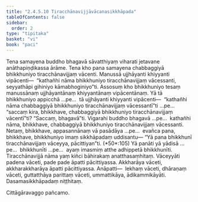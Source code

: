 ```yaml
---
title: "2.4.5.10 Tiracchānavijjāvācanasikkhāpada"
tableOfContents: false
sidebar:
  order: 2
type: "tipitaka"
basket: "vi"
book: "paci"
---
```



<DynamicBreadcrumb />

<Division number="1017" book="paci" bookNo="2" page="402">

<Paragraph number="3079" book="paci">
Tena samayena buddho bhagavā sāvatthiyaṃ viharati jetavane anāthapiṇḍikassa ārāme. Tena kho pana samayena chabbaggiyā bhikkhuniyo tiracchānavijjaṃ vācenti. Manussā ujjhāyanti khiyyanti vipācenti—  “kathañhi nāma bhikkhuniyo tiracchānavijjaṃ vācessanti, seyyathāpi gihiniyo kāmabhoginiyo”ti.
</Paragraph>

<Paragraph number="3080" book="paci">
Assosuṃ kho bhikkhuniyo tesaṃ manussānaṃ ujjhāyantānaṃ khiyyantānaṃ vipācentānaṃ. Yā tā bhikkhuniyo appicchā …pe…  tā ujjhāyanti khiyyanti vipācenti—  “kathañhi nāma chabbaggiyā bhikkhuniyo tiracchānavijjaṃ vācessantī”ti …pe…  “saccaṃ kira, bhikkhave, chabbaggiyā bhikkhuniyo tiracchānavijjaṃ vācentī”ti? “Saccaṃ, bhagavā”ti. Vigarahi buddho bhagavā …pe…  kathañhi nāma, bhikkhave, chabbaggiyā bhikkhuniyo tiracchānavijjaṃ vācessanti. Netaṃ, bhikkhave, appasannānaṃ vā pasādāya …pe…  evañca pana, bhikkhave, bhikkhuniyo imaṃ sikkhāpadaṃ uddisantu—
</Paragraph>

</Division>
<Division number="1018" book="paci" bookNo="2" page="402">

<Paragraph number="3081" book="paci">
<Emphasis>“Yā pana bhikkhunī tiracchānavijjaṃ vāceyya, pācittiyan”</Emphasis>ti. (*50*:<Emphasis>105</Emphasis>)
</Paragraph>

</Division>
<Division number="1019" book="paci" bookNo="2" page="402">

<Paragraph number="3082" book="paci">
<Emphasis>Yā panā</Emphasis>ti yā yādisā …pe…  <Emphasis>bhikkhunī</Emphasis>ti …pe…  ayaṃ imasmiṃ atthe adhippetā bhikkhunīti.
</Paragraph>

<Paragraph number="3083" book="paci">
<Emphasis>Tiracchānavijjā</Emphasis> nāma yaṃ kiñci bāhirakaṃ anatthasaṃhitaṃ.
</Paragraph>

<Paragraph number="3084" book="paci">
<Emphasis>Vāceyyā</Emphasis>ti padena vāceti, pade pade āpatti pācittiyassa. Akkharāya vāceti, akkharakkharāya āpatti pācittiyassa.
</Paragraph>

</Division>
<Division number="1020" book="paci" bookNo="2" page="403">

<Paragraph number="3085" book="paci">
Anāpatti—  lekhaṃ vāceti, dhāraṇaṃ vāceti, guttatthāya parittaṃ vāceti, ummattikāya, ādikammikāyāti.

</Paragraph>
</Division>

<Paragraph number="3086" type="center" book="paci">
Dasamasikkhāpadaṃ niṭṭhitaṃ.

  
Cittāgāravaggo pañcamo.
</Paragraph>